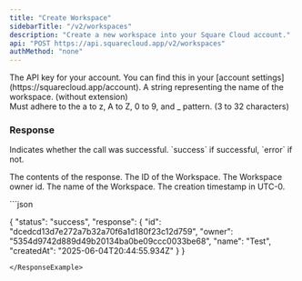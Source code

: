 ```yaml
---
title: "Create Workspace"
sidebarTitle: "/v2/workspaces"
description: "Create a new workspace into your Square Cloud account."
api: "POST https://api.squarecloud.app/v2/workspaces"
authMethod: "none"
---
```


<ParamField header="Authorization" type="string" placeholder="API KEY" required>
  The API key for your account. You can find this in your [account settings](https://squarecloud.app/account).
</ParamField>

<ParamField body="name" type="string" placeholder="Workspace name">
  A string representing the name of the workspace. (without extension)<br/>Must adhere to the a to z, A to Z, 0 to 9, and _ pattern. (3 to 32 characters)
</ParamField>

### Response

<ResponseField name="status" type="string">
  Indicates whether the call was successful. `success` if successful, `error` if not.
</ResponseField>

<ResponseField name="response" type="object">

The contents of the response.
<Expandable title="Toggle object">
<ResponseField name="id" type="string">
  The ID of the Workspace.
</ResponseField>
<ResponseField name="owner" type="string">
  The Workspace owner id.
</ResponseField>
<ResponseField name="name" type="string">
  The name of the Workspace.
</ResponseField>
<ResponseField name="createdAt" type="string">
  The creation timestamp in UTC-0.
</ResponseField>
</Expandable>
</ResponseField>


<ResponseExample>
```json

{
    "status": "success", 
    "response": {
        "id": "dcedcd13d7e272a7b32a70f6a1d180f23c12d759", 
        "owner": "5354d9742d889d49b20134ba0be09ccc0033be68", 
        "name": "Test", 
        "createdAt": "2025-06-04T20:44:55.934Z"
    }
}

```
</ResponseExample>
